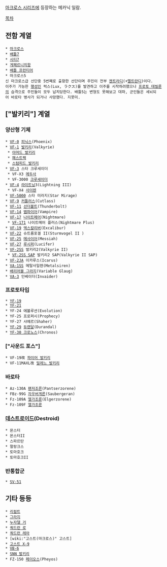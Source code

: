 [[마크로스 시리즈]]에 등장하는 메카닉 일람.

[[목차]]

== 전함 계열 ==
 * [[마크로스]]
 * [[배틀7]]
 * [[시티7]]
 * [[게페르니치함]]
 * [[배틀 프런티어]]
 * 마크로스5
 신 마크로스급 선단중 5번째로 출항한 선단이며 주민이 전부 [[젠트라디]](+[[멜트란디]])이다.
 이주가 가능한 [[행성]]인 럭스(Lux, ラクス)를 발견하고 이주를 시작하려했으나 [[프로토 데빌룬]]의 습격으로 주민들이 모두 납치당한다. 배틀5는 변형도 못해보고 대파, 군인들은 세뇌되어 바로타 병사가 되거나 사망했다. 지못미.

== ["발키리"] 계열 ==
=== 양산형 기체 === 
 * [[VF-0]] [[피닉스]](Phoenix)
 * [[VF-1]] [[발키리]](Valkyrie)
  * [[아머드 발키리]]
  * [[패스트팩]]
  * [[스텀피드 발키리]] 
 * [[VF-3]] 스타 크루세이더
  * VF-X3 [[메두사]]
  * VF-3000 [[크루세이더]]
 * [[VF-4]] [[라이트닝]]3(Lightning III) 
  * VF-X4 [[사이렌]] 
 * [[VF-5000]] 스타 미라지(Star Mirage)
 * [[VF-9]] [[커틀러스]](Cutlass)
 * [[VF-11]] [[선더볼트]](Thunderbolt) 
 * [[VF-14]] [[뱀파이어]](Vampire) 
 * [[VF-17]] [[나이트메어]](Nightmare)
  * [[VF-171]] 나이트메어 플러스(Nightmare Plus)
 * [[VF-19]] [[엑스칼리버]](Excalibur) 
 * [[VF-22]] 슈트름포겔 II(Sturmvogel II ) 
 * [[VF-25]] [[메시아#s-4|메사이어]](Messiah)
 * [[VF-27]] [[루시퍼]](Lucifer)
 * [[VF-2SS]] 발키리2(Valkyrie II)
  * [[VF-2SS SAP]] 발키리2 SAP(Valkyrie II SAP) 
 * [[VF-2JA]] 이카루스(Icarus)
 * [[VA-1SS]] 메탈사일렌(Metalsiren)
 * [[배리어블 그라지]](Variable Glaug)
 * [[VA-3]] 인베이더(Invaider)

=== 프로토타입 === 
 * [[YF-19]]
 * [[YF-21]]
 * YF-24 에볼루션(Evolution)
 * YF-25 프로퍼시(Prophecy)
 * YF-27 샤헤르(Shaher)
 * [[YF-29]] [[듀랜달]](Durandal)
 * [[크로노스#s-11|YF-30 크로노스]](Chronos)

=== ["사운드 포스"] === 
 * VF-19改 [[파이어 발키리]]
 * VF-11MAXL改 [[밀레느 발키리]]

=== 바로타 === 
 * Az-130A [[팬저조른]](Pantserzorene)
 * FBz-99G [[자우버게른]](Saubergeran)
 * Fz-109A [[엘가조룬]](Elgerzorene)
 * Fz-109F [[엘가조룬]]

=== [[데스트로이드]](Destroid) ===
 * 몬스터
 * 몬스터II
 * 스파르탄
 * 팔랑크스
 * 토마호크
 * 토마호크II

=== 반통합군 ===
 * [[SV-51]] 

== 기타 등등 ==
 * [[리컬트]]
 * [[그라지]]
 * [[누자델 거]]
 * [[쿼드런 로]]
 * [[쿼드런 레아]]
 * [wiki:"고스트(마크로스)" 고스트]
 * [[고스트 X-9]] 
 * [[VB-6]]
 * [[SNN 발키리]]
 * FZ-150 [[페이오스]](Pheyos)
  
